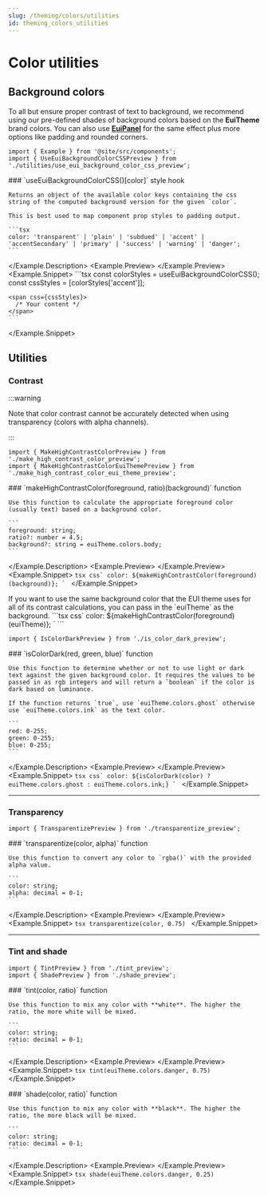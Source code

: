 ```yaml
---
slug: /theming/colors/utilities
id: theming_colors_utilities
---
```


# Color utilities


<ForcedColorsWarning />

## Background colors

To all but ensure proper contrast of text to background, we recommend using our pre-defined shades of background colors based on the **EuiTheme** brand colors. You can also use [**EuiPanel**](/docs/layout/panel) for the same effect plus more options like padding and rounded corners.

```mdx-code-block
import { Example } from '@site/src/components';
import { UseEuiBackgroundColorCSSPreview } from './utilities/use_eui_background_color_css_preview';
```

<Example>
  <Example.Description>
    ### `useEuiBackgroundColorCSS()[color]` <Badge color="accent">style hook</Badge>

    Returns an object of the available color keys containing the css string of the computed background version for the given `color`.

    This is best used to map component prop styles to padding output.

    ```tsx
    color: 'transparent' | 'plain' | 'subdued' | 'accent' | 'accentSecondary' | 'primary' | 'success' | 'warning' | 'danger';
    ```
  </Example.Description>
  <Example.Preview>
    <UseEuiBackgroundColorCSSPreview />
  </Example.Preview>
  <Example.Snippet>
    ```tsx
    const colorStyles = useEuiBackgroundColorCSS();
    const cssStyles = [colorStyles['accent']];

    <span css={cssStyles}>
      /* Your content */
    </span>
    ```
  </Example.Snippet>
</Example>

## Utilities

### Contrast

:::warning

Note that color contrast cannot be accurately detected when using transparency (colors with alpha channels).

:::

```mdx-code-block
import { MakeHighContrastColorPreview } from './make_high_contrast_color_preview';
import { MakeHighContrastColorEuiThemePreview } from './make_high_contrast_color_eui_theme_preview';
```

<Example>
  <Example.Description>
    ### `makeHighContrastColor(foreground, ratio)(background)` <Badge color="hollow">function</Badge>

    Use this function to calculate the appropriate foreground color (usually text) based on a background color.

    ```
    foreground: string;
    ratio?: number = 4.5;
    background?: string = euiTheme.colors.body;
    ```
  </Example.Description>
  <Example.Preview>
    <MakeHighContrastColorPreview />
  </Example.Preview>
  <Example.Snippet>
    ```tsx
    css`
      color: ${makeHighContrastColor(foreground)(background)};
    `
    ```
  </Example.Snippet>
</Example>

<Example>
  <Example.Description>
    If you want to use the same background color that the EUI theme uses for all of its contrast calculations, you can pass in the `euiTheme` as the background.
  </Example.Description>
  <Example.Preview>
    <MakeHighContrastColorEuiThemePreview />
  </Example.Preview>
  <Example.Snippet>
    ```tsx
    css`
      color: ${makeHighContrastColor(foreground)(euiTheme)};
    `
    ```
  </Example.Snippet>
</Example>

```mdx-code-block
import { IsColorDarkPreview } from './is_color_dark_preview';
```

<Example>
  <Example.Description>
    ### `isColorDark(red, green, blue)` <Badge color="hollow">function</Badge>

    Use this function to determine whether or not to use light or dark text against the given background color. It requires the values to be passed in as rgb integers and will return a `boolean` if the color is dark based on luminance.

    If the function returns `true`, use `euiTheme.colors.ghost` otherwise use `euiTheme.colors.ink` as the text color.

    ```
    red: 0-255;
    green: 0-255;
    blue: 0-255;
    ```
  </Example.Description>
  <Example.Preview>
    <IsColorDarkPreview />
  </Example.Preview>
  <Example.Snippet>
    ```tsx
    css`
      color: ${isColorDark(color)
        ? euiTheme.colors.ghost
        : euiTheme.colors.ink;}
    `
    ```
  </Example.Snippet>
</Example>

---

### Transparency

```mdx-code-block
import { TransparentizePreview } from './transparentize_preview';
```

<Example>
  <Example.Description>
    ### `transparentize(color, alpha)` <Badge color="hollow">function</Badge>

    Use this function to convert any color to `rgba()` with the provided alpha value.

    ```
    color: string;
    alpha: decimal = 0-1;
    ```
  </Example.Description>
  <Example.Preview>
    <TransparentizePreview />
  </Example.Preview>
  <Example.Snippet>
    ```tsx
    transparentize(color, 0.75)
    ```
  </Example.Snippet>
</Example>

---

### Tint and shade

```mdx-code-block
import { TintPreview } from './tint_preview';
import { ShadePreview } from './shade_preview';
```

<Example>
  <Example.Description>
    ### `tint(color, ratio)` <Badge color="hollow">function</Badge>

    Use this function to mix any color with **white**. The higher the ratio, the more white will be mixed.

    ```
    color: string;
    ratio: decimal = 0-1;
    ```
  </Example.Description>
  <Example.Preview>
    <TintPreview />
  </Example.Preview>
  <Example.Snippet>
    ```tsx
    tint(euiTheme.colors.danger, 0.75)
    ```
  </Example.Snippet>
</Example>

<Example>
  <Example.Description>
    ### `shade(color, ratio)` <Badge color="hollow">function</Badge>

    Use this function to mix any color with **black**. The higher the ratio, the more black will be mixed.

    ```
    color: string;
    ratio: decimal = 0-1;
    ```
  </Example.Description>
  <Example.Preview>
    <ShadePreview />
  </Example.Preview>
  <Example.Snippet>
    ```tsx
    shade(euiTheme.colors.danger, 0.25)
    ```
  </Example.Snippet>
</Example>
